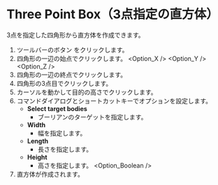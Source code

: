 
# Three Point Box（3点指定の直方体）

<Reference shortcut='' command='Three-Point Box' button='ツールバー' />

3点を指定した四角形から直方体を作成できます。

1. ツールバーのボタン <ButtonIcon type="button-three-point-box" /> をクリックします。
2. 四角形の一辺の始点でクリックします。
   <Option_X />
   <Option_Y />
   <Option_Z />
3. 四角形の一辺の終点でクリックします。
4. 四角形の3点目でクリックします。
5. カーソルを動かして目的の高さでクリックします。
6. コマンドダイアログとショートカットキーでオプションを設定します。
   - **Select target bodies**
      - ブーリアンのターゲットを指定します。
   - **Width**
      - 幅を指定します。
   - **Length**
      - 長さを指定します。
   - **Height**
      - 高さを指定します。
   <Option_Boolean />
7. 直方体が作成されます。

